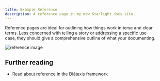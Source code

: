 ```yaml
---
title: Example Reference
description: A reference page in my new Starlight docs site.
---
```



Reference pages are ideal for outlining how things work in terse and clear terms.
Less concerned with telling a story or addressing a specific use case, they should give a comprehensive outline of what your documenting.

<div class="flex justify-center">
  <Image
    src={referenceSvgImage}
    alt="reference image"
    width={200}
    class="p-2 dark:bg-white"
  />
</div>

## Further reading

- Read [about reference](https://diataxis.fr/reference/) in the Diátaxis framework
